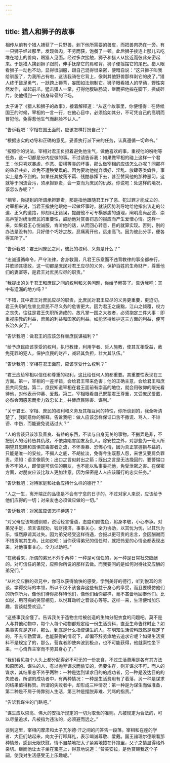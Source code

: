 ```yaml
---
---
---
```

title: 猎人和狮子的故事
---




相传从前有个猎人捕获了一只野兽，剥下他所需要的兽皮，而把兽肉扔在一旁。有一只狮子经过那里，发现兽肉，不劳而获，饱餐了一顿。此后狮子接连上那儿去吃堆在地上的兽肉，跟猎人见面。经过多次接触，狮子和猎人从接近而彼此亲密起来。于是猎人挨到狮子跟前，伸手抚摩它的肩和背，狮子便摇摆它的尾巴。猎人眼看狮子一动也不动，显得很驯服，跟自己混得很亲密，便暗自说：“这只狮子叫我给驯服了，为我所占有啦，这该我骑在它背上，像剥其他野兽那样剥它的皮了。”猎人终于鼓足勇气，一跃跨上狮背，妄图如法炮制它。狮子眼看猎人的举动，野性突然发作，举起前爪，猛击猎人一掌，打得他腹破肠流，继而把他摔在脚下，撕成碎片，使他得到一个粉身碎骨的下场。

太子讲了《猎人和狮子的故事》，接着解释道：“从这个故事里，你便懂得：在侍候国王的时候，宰相的一言一行，在他心目中，必须恰如其分，不可凭自己的高明而冒犯他，免得惹他生气而翻脸不认人。”

“告诉我吧：宰相在国王面前，应该怎样打扮自己？”

“根据忠实的劝导和正确的意见，妥善执行派下来的任务，认真遵循一切命令。”

“按照你的说法，宰相对君王负担着避免他生气，做他喜欢的事，重视他的吩咐等任务，这一切都是分内应做的事。不过请告诉我：如果做宰相的碰上这样一个君王：他只喜欢暴虐、作恶、蛮横等类的坏事，那么做宰相的应该怎么办呢？同那样的昏君共处，难免不遭殃受累的。因为要劝他抛弃嗜好、淫乱、放肆等类癖性，事实上是办不到的。如果任其放荡不羁、残酷暴躁下去，甚至赞同他的那种恶习，这就等于同流合污，须承担罪责，会一变而为庶民的仇敌。你说吧：处这样的境况，该怎么办呢？”

“相爷，你提到的所谓承担罪责，那是指他跟随君王作了恶、犯过罪才能成立的。对宰相来说，当君王指使他跟他一起做坏事时，就该因势利导地给他指出该走的公道、正义的道路，即刻纠正错误，提醒他不可专横暴虐的道理，阐明高尚品德、崇高声望对统治庶民的重要性，鼓励他对赏善罚恶的报应而产生爱憎心情。这样一来，如果君王心悦诚服，肯听他的话，从而回心转意，目的就算实现。否则，别的办法是没有的，只好借个巧妙之故，忍痛离开他，远走高飞。因为彼此分手，便各得其所了。”

“告诉我吧：君王同庶民之间，彼此的权利、义务是什么？”

“忠诚遵循命令，严守法律，舍身救国，凡君王乐意而不违背教律的事全都奉行，并歌颂其德政，这一切都是庶民对君王应尽的义务。保护百姓的生命财产，尊重他们的妻室等，是君王对庶民应尽的职责。”

“我提出的关于君王和庶民之间的权利和义务问题，你给予解答了。告诉我吧：其中有遗漏的地方吗？”

“不错，其中君王对庶民应尽的职责，比庶民对君王应尽的义务更重要，更迫切。君王失职的危害比庶民不尽义务的危害更大。因为君王之废黜，江山之倾覆，权力之丧失，往往是君王失职所造成的。故凡掌一国之大权者，必须抱定三件大事：即重视宗教的利益，庶民的利益和国家的利益。如能坚持维护这三方面的利益，便可长治久安了。”

“告诉我吧：做君王的应该怎样替庶民谋福利？”

“给予庶民应该享受的权利，执行教律，利用学者、哲人施教，使其互相受益，赦免死罪的犯人，保护庶民的财产，减轻其负担，壮大其队伍。”

“告诉我吧：宰相在君王面前，应该享受什么权利？”

“君王应给宰相以信任和尊重的权利，这比给任何人的都重要。其重要性表现在三方面。第一，宰相的一差半错，会给君王带来危害；他的正确主意，会给君王和庶民共同受益。第二，庶民知道宰相在君王面前有崇高的地位，就会用敬仰的眼光看待他，对他表示仰慕、爱戴。第三，宰相眼看自己既蒙君王尊重，又受庶民爱戴，必然会因感恩而卖力效忠长上，并替庶民除害、谋利。”

“关于君王、宰相、庶民的权利和义务及其相互间的特性，你所谈到的，我全听清楚了，我同意你的解释。告诉我吧：做人应该怎样保证口舌不撒谎、骂人，不诽谤、中伤，而能避免说话过火？”

“人的言谈只该涉及善良、有益的东西，不谈与自身无关的事物，不搬弄是非，不把别人的话转告其仇敌，不依势陷害朋友及仇人。除安拉之外，对那些为一班人所期望其恩赐和畏惧其毒害者之流，不怀羡慕、恐怖心情，因为真正掌握损与益的，只能是唯一的安拉。不揭人之底，不胡扯淡，免得今生既惹人怨，来世又要肩负罪责。须知：语言像箭矢；出口之言似射出之箭；既出之言是无法挽回的。要警惕口舌不牢的人，即使是可信任的朋友，也不能以私事委托他，免受泄密之害。在保密方面，对朋友应该比敌人更加注意。因为保密是人人应该履行的忠实任务。”

“告诉我吧：对待家庭和社会应持什么样的德行？”

“人之一生，离开端正的品德是不会有宁息的日子的。不过对家人来说，应该给予他们应得的一切；对亲友也必须做应做的一切。”

“告诉我吧：对家属应该怎样待遇？”

“对父母应该竭诚驯顺，说话轻言慢语，态度和颜悦色，躬身孝敬，小心奉承。对弟兄手足，须言语规劝，钱财接济，事事关心，全力协助，以其忧为忧，以其乐为乐，慨然原谅其过失。因为弟兄经受这样待遇，会报以更可贵的忠言，会因酬谢而不惜贡献其生命。比如说吧：当你获得弟兄的信任时，就把怜爱的心情全都表现出来，对他事事关心，全力以助吧。”

“在我看来，所谓的弟兄不外乎两种：一种是可信任的，另一种是日常社交应酬的。对可信任的弟兄，应照你所说的那样去做。而我要问的是如何对待社交应酬的弟兄们。”

“从社交应酬的弟兄中，你可以获得愉快的感受，学到美好的德行，听到悦耳的言谈，学得交际的本领，所以不仅不该舍弃这些有益于身心的享受，而且要模仿他们的所作所为，像他们待你那样待他们，像他们给你那样，毫不吝啬地回奉他们。比如说，用可掬的笑容相见，以悦耳动听之音谈心等等。这样一来，生活便增加乐趣，言谈就受欢迎。”

“这些事我全懂了。告诉我关于造物主给被创造的生物分配衣食的问题吧。莫不是人与其他动物中，每个人每个动物都规定给一份生活资料，直至生命告终时止？如果事实真是这样，那么，到底是什么指使谋生的人，在明知生活资料既然是规定了的，不去辛勤营谋，也能获得的情况下，却偏不辞劳瘁地去追求它呢？如果生活资料不是规定了的，那么，营谋者即使奔波到极点，也不可能获得，他就索性坐下来，一心倚靠主宰而不劳其身心了。”

“我们看见每个人头上都分配得必不可无的一份衣食，不过生活费用是各有其方法和原因的。谋生的人，有以抛弃谋求而偷安的，但要生存，则非谋求不可。而人的谋求，其结果总不外乎两种：一种是达到谋求目的的成功者，另一种是没达目的的失败者。所谓的成功者中，有两种情况：一种是生活费用有了着落，另一种是谋求的结果值得称赞。所谓的失败者中，却形成三种情况：第一种是为谋生而做准备，第二种是不屑于倚靠别人生活，第三种是摆脱非难、咒骂的指责。”

“告诉我谋生的门路吧。”

“谋生应以崇高、伟大的安拉所规定的一切为取舍的准则。凡被规定为合法的，可以尽量追求，凡被指为违法的，必须避而远之。”

谈到这里，宰相闪摩肃和太子瓦尔德·汗之间的问答告一段落。宰相和在座的学者、大臣们站起来，向太子行叩拜礼，表示竭诚尊敬、爱戴。国王赭理尔德眼看那种情景，感到无限快慰，情不自禁地把太子紧紧地搂在怀抱里，父子之情显得格外亲切。继而他让太子坐在宝座上，得意地说道：“赞美安拉，是他赏赐我这个子嗣，使我对生活感受无上乐趣呢。”
